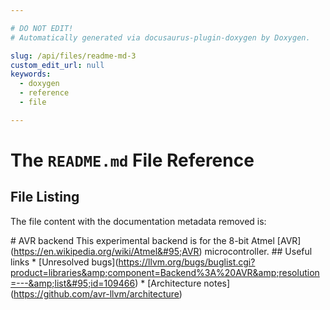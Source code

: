 ```yaml
---

# DO NOT EDIT!
# Automatically generated via docusaurus-plugin-doxygen by Doxygen.

slug: /api/files/readme-md-3
custom_edit_url: null
keywords:
  - doxygen
  - reference
  - file

---
```





# The `README.md` File Reference

<DoxygenPage pluginConfig={pluginConfig}>




## File Listing

The file content with the documentation metadata removed is:

<ProgramListing>

<CodeLine><span class="doxyHighlight"># AVR backend</span></CodeLine>
<CodeLine></CodeLine>
<CodeLine><span class="doxyHighlight">This experimental backend is for the 8-bit Atmel &#91;AVR&#93;(https://en.wikipedia.org/wiki/Atmel&#95;AVR) microcontroller.</span></CodeLine>
<CodeLine></CodeLine>
<CodeLine><span class="doxyHighlight">## Useful links</span></CodeLine>
<CodeLine></CodeLine>
<CodeLine><span class="doxyHighlight">&#42; &#91;Unresolved bugs&#93;(https://llvm.org/bugs/buglist.cgi?product=libraries&amp;component=Backend%3A%20AVR&amp;resolution=---&amp;list&#95;id=109466)</span></CodeLine>
<CodeLine><span class="doxyHighlight">&#42; &#91;Architecture notes&#93;(https://github.com/avr-llvm/architecture)</span></CodeLine>

</ProgramListing>


</DoxygenPage>
